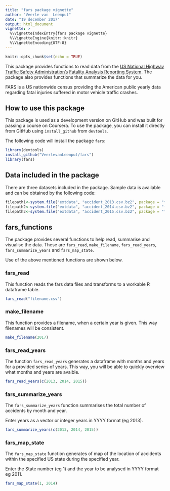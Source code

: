 ```yaml
---
title: "fars package vignette"
author: "Veerle van  Leemput"
date: "19 december 2017"
output: html_document
vignette: >
  %\VignetteIndexEntry{fars package vignette}
  %\VignetteEngine{knitr::knitr}
  %\VignetteEncoding{UTF-8}
---
```


```r
knitr::opts_chunk$set(echo = TRUE)
```

This package provides functions to read data from the [US National Highway Traffic Safety Administration's](https://www.nhtsa.gov/) [Fatality Analysis Reporting System](https://www.nhtsa.gov/research-data/fatality-analysis-reporting-system-fars). The package also provides functions that summarize the data for you. 

FARS is a US nationwide census providing the American public yearly data regarding fatal injuries suffered in motor vehicle traffic crashes.


## How to use this package

This package is used as a development version on GitHub and was built for passing a course on Coursera. To use the package, you can install it directly from GitHub using `install_github` from `devtools`. 

The following code will install the package `fars`: 

```r
library(devtools)
install_github("VeerlevanLeemput/fars")
library(fars)
```

## Data included in the package

There are three datasets included in the package. Sample data is available and can be obtained by the following code:

```r
filepath1<-system.file("extdata", "accident_2013.csv.bz2", package = "fars")
filepath2<-system.file("extdata", "accident_2014.csv.bz2", package = "fars")
filepath3<-system.file("extdata", "accident_2015.csv.bz2", package = "fars")
```

## fars_functions

The package provides several functions to help read, summarise and visualise the data. These are `fars_read`, `make_filename`, `fars_read_years`,  `fars_summarize_years` and `fars_map_state`.

Use of the above mentioned functions are shown below.

### fars_read
This function reads the fars data files and transforms to a workable R dataframe table.

```r
fars_read("filename.csv")
```

### make_filename
This function provides a filename, when a certain year is given. This way filenames will be consistent.

```r
make_filename(2017)
```

### fars_read_years
The function `fars_read_years` generates a dataframe with months and years for a provided series of years. This way, you will be able to quickly overview what months and years are avaible.

```r
fars_read_years(c(2013, 2014, 2015))
```

### fars_summarize_years

The `fars_summarize_years` function summarises the total number of accidents by month and year.

Enter years as a vector or integer years in YYYY format (eg 2013).

```r
fars_summarize_years(c(2013, 2014, 2015))
```

### fars_map_state

The `fars_map_state` function generates of map of the location of accidents within the specified US state during the specified year.

Enter the State number (eg 1) and the year to be analysed in YYYY format eg 2011.

```r
fars_map_state(1, 2014)
```
